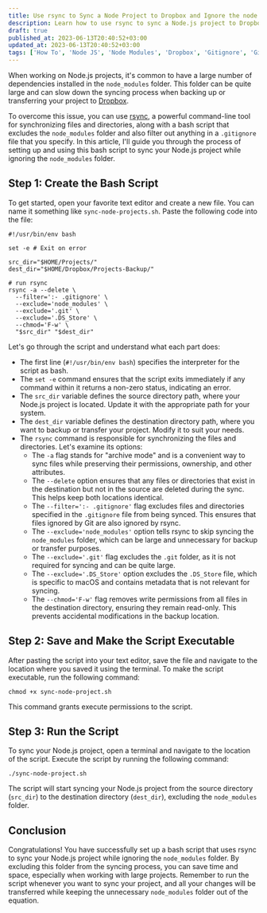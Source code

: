 ```yaml
---
title: Use rsync to Sync a Node Project to Dropbox and Ignore the node modules Folder
description: Learn how to use rsync to sync a Node.js project to Dropbox and ignore the node_modules folder using a bash script.
draft: true
published_at: 2023-06-13T20:40:52+03:00
updated_at: 2023-06-13T20:40:52+03:00
tags: ['How To', 'Node JS', 'Node Modules', 'Dropbox', 'Gitignore', 'Git']
---
```


When working on Node.js projects, it's common to have a large number of dependencies installed in the `node_modules` folder. This folder can be quite large and can slow down the syncing process when backing up or transferring your project to [Dropbox](/recommends/dropbox).

To overcome this issue, you can use [rsync](https://rsync.samba.org/), a powerful command-line tool for synchronizing files and directories, along with a bash script that excludes the `node_modules` folder and also filter out anything in a `.gitignore` file that you specify. In this article, I'll guide you through the process of setting up and using this bash script to sync your Node.js project while ignoring the `node_modules` folder.

## Step 1: Create the Bash Script

To get started, open your favorite text editor and create a new file. You can name it something like `sync-node-projects.sh`. Paste the following code into the file:

```shell
#!/usr/bin/env bash

set -e # Exit on error

src_dir="$HOME/Projects/"
dest_dir="$HOME/Dropbox/Projects-Backup/"

# run rsync
rsync -a --delete \
  --filter=':- .gitignore' \
  --exclude='node_modules' \
  --exclude='.git' \
  --exclude='.DS_Store' \
  --chmod='F-w' \
  "$src_dir" "$dest_dir"
```

Let's go through the script and understand what each part does:

- The first line (`#!/usr/bin/env bash`) specifies the interpreter for the script as bash.
- The `set -e` command ensures that the script exits immediately if any command within it returns a non-zero status, indicating an error.
- The `src_dir` variable defines the source directory path, where your Node.js project is located. Update it with the appropriate path for your system.
- The `dest_dir` variable defines the destination directory path, where you want to backup or transfer your project. Modify it to suit your needs.
- The `rsync` command is responsible for synchronizing the files and directories. Let's examine its options:
  - The `-a` flag stands for "archive mode" and is a convenient way to sync files while preserving their permissions, ownership, and other attributes.
  - The `--delete` option ensures that any files or directories that exist in the destination but not in the source are deleted during the sync. This helps keep both locations identical.
  - The `--filter=':- .gitignore'` flag excludes files and directories specified in the `.gitignore` file from being synced. This ensures that files ignored by Git are also ignored by rsync.
  - The `--exclude='node_modules'` option tells rsync to skip syncing the `node_modules` folder, which can be large and unnecessary for backup or transfer purposes.
  - The `--exclude='.git'` flag excludes the `.git` folder, as it is not required for syncing and can be quite large.
  - The `--exclude='.DS_Store'` option excludes the `.DS_Store` file, which is specific to macOS and contains metadata that is not relevant for syncing.
  - The `--chmod='F-w'` flag removes write permissions from all files in the destination directory, ensuring they remain read-only. This prevents accidental modifications in the backup location.

## Step 2: Save and Make the Script Executable

After pasting the script into your text editor, save the file and navigate to the location where you saved it using the terminal. To make the script executable, run the following command:

```shell
chmod +x sync-node-project.sh
```

This command grants execute permissions to the script.

## Step 3: Run the Script

To sync your Node.js project, open a terminal and navigate to the location of the script. Execute the script by running the following command:

```shell
./sync-node-project.sh
```

The script will start syncing your Node.js project from the source directory (`src_dir`) to the destination directory (`dest_dir`), excluding the `node_modules` folder.

## Conclusion

Congratulations! You have successfully set up a bash script that uses rsync to sync your Node.js project while ignoring the `node_modules` folder. By excluding this folder from the syncing process, you can save time and space, especially when working with large projects. Remember to run the script whenever you want to sync your project, and all your changes will be transferred while keeping the unnecessary `node_modules` folder out of the equation.
